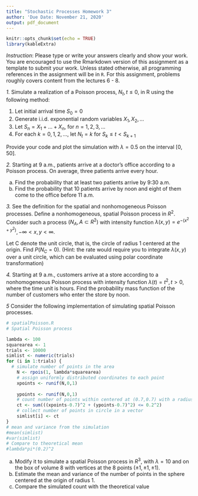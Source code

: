 ```yaml
---
title: "Stochastic Processes Homework 3"
author: 'Due Date: November 21, 2020'
output: pdf_document
---
```



```r
knitr::opts_chunk$set(echo = TRUE)
library(kableExtra)
```

*Instruction*: Please type or write your answers clearly and show your work. You are encouraged to use the Rmarkdown version of this assignment as a template to submit your work. Unless stated otherwise, all programming references in the assignment will be in `R`. For this assignment, problems roughly covers content from the lectures 6 - 8.




*1.* Simulate a realization of a Poisson process, ${N_t, t\leq 0}$, in R using the following method:

1. Let initial arrival time $S_0 = 0$
2. Generate i.i.d. exponential random variables $X_1,X_2,...$
3. Let $S_n = X_1 + ...+X_n$, for $n=1,2,3,...$
4. For each $k = 0,1,2,...,$ let $N_t = k$ for $S_k \leq t < S_{k+1}$

Provide your code and plot the simulation with $\lambda = 0.5$ on the interval $[0,50].$


*2.* Starting at 9 a.m., patients arrive at a doctor's office according to a Poisson process. On average, three patients arrive every hour.

a) Find the probability that at least two patients arrive by 9:30 a.m.
b) Find the probability that 10 patients arrive by noon and eight of them come to the office before 11 a.m.

*3.* See the definition for the spatial and nonhomogeneous Poisson processes. Define a nonhomogeneous, spatial Poisson process in $R^2.$ Consider such a process $(N_A,A\subset R^2)$ with intensity function $\lambda(x,y) = e^{-(x^2+y^2)}, -\infty < x,y < \infty$.

Let C denote the unit circle, that is, the circle of radius 1 centered at the origin. Find $P(N_C = 0)$. (Hint: the rate would require you to integrate $\lambda(x,y)$ over a unit circle, which can be evaluated using polar coordinate transformation)



*4.* Starting at 9 a.m., customers arrive at a store according to a nonhomogeneous Poisson process with intensity function $\lambda(t) = t^2, t>0,$ where the time unit is hours. Find the probability mass function of the number of customers who enter the store by noon. 


*5* Consider the following implementation of simulating spatial Poisson processes. 

```r

# spatialPoisson.R
# Spatial Poisson process

lambda <- 100
squarearea <- 1
trials <- 10000
simlist <- numeric(trials)
for (i in 1:trials) {
  # simulate number of points in the area
	N <- rpois(1, lambda*squarearea)
	# assign uniformly distributed coordinates to each point
	xpoints <- runif(N,0,1)
	
	ypoints <- runif(N,0,1)
	# count number of points within centered at (0.7,0.7) with a radius of 0.2
	ct <- sum(((xpoints-0.7)^2 + (ypoints-0.7)^2) <= 0.2^2)
	# collect number of points in circle in a vector
	simlist[i] <- ct 
}
# mean and variance from the simulation
#mean(simlist)
#var(simlist)
# Compare to theoretical mean 
#lambda*pi*(0.2)^2

```


a) Modify it to simulate a spatial Poisson process in $R^3$, with $\lambda = 10$ and on the box of volume 8 with vertices at the 8 points $(\pm1,\pm1,\pm1).$ 
b) Estimate the mean and variance of the number of points in the sphere centered at the origin of radius 1. 
b) Compare the simulated count with the theoretical value




